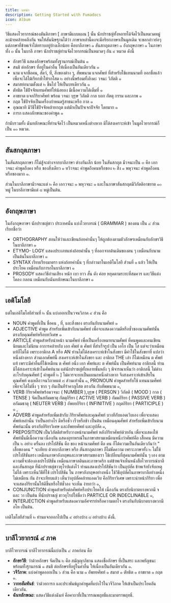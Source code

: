 ```yaml
---
title: บทนำ
description: Getting Started with Fumadocs
icon: Album
---
```


วิธีแสดงไวยากรณ์ของตันติภาษา [ ภาษามีแบบแผน ] นั้น นักปราชญ์ทั้งหลายได้จัดไว้เป็นหมวดหมู่ละม้ายคล้ายคลึงกัน
จนให้สันนิษฐานได้ว่า ภาษาเหล่านี้คงจะมีอริยกภาษาเป็นมูลเดิม จะขอกล่าวย่อๆ แต่ภาษาที่ข้าพเจ้าได้ทราบอยู่บ้างเล็กน้อย
คือบาลีภาษา ๑ สันสกฤตภาษา ๑ อังกฤษภาษา ๑ ในภาษาทั้ง ๓ นั้น ในบาลี ภาษา นักปราชญ์ท่านจัดไวยากรณ์เป็นหมวดๆ กัน ๙ หมวด ดังนี้

- อักขรวิธี แสดงอักษรพร้อมทั้งฐานกรณ์เป็นต้น ๑
- สนธิ ต่ออักษร ที่อยู่ในคำอื่น ให้เนื่องเป็นอันเดียวกัน ๑
- นาม แจกชื่อคน, สัตว์, ที่, สิ่งของต่าง ๆ, สัพพนาม แจกศัพท์ ที่สำหรับใช้แทนนามที่ ออกชื่อแล้ว เพื่อจะได้ไม้เรียกซ้ำให้รกโสต ๒ อย่างนี้พร้อมทั้งลิงคะ วจนะ วิภัตติ ๑
- สมาสย่อนามตั้งแต่ ๒ ขึ้นไป ให้เป็นบทเดียวกัน ๑
- ตัทธิต ใช้ปัจจัยแทนศัพท์ให้น้อยลง มีเนื้อความได้เต็มที่ ๑
- อาขยาต แจกกิริยาศัพท์ พร้อม วจนะ บุรุษ วิภัตติ กาล บอก กัตตุ กรรม และภาพ ๑
- กฤต ใช้ปัจจัยเป็นเครื่องกำหนดรู้สาธนะหรือ กาล ๑
- อุณณาทิ มีวิธีใช้ปัจจัยคล้ายกฤต แต่มักเป็นปัจเจกปัจจัย โดยมาก ๑
- การก แสดงลักษณะของคำพูด ๑

ถ้านับรวมทั้ง ฉันทลักษณะที่ท่านจัดไว้ เป็นหมวดหนึ่งต่างหาก มิได้สงเคราะห์เข้า ในมูลไวยากรณ์ก็เป็น ๑๐ หมวด.

---

## สันสกฤตภาษา

ในสันสกฤตภาษา ก็ไม่สู้จะต่างจากบาลีภาษา ต่างกันเล็ก น้อย ในสันสกฤต มีวจนะเป็น ๓ คือ เอกวจนะ คำพูดถึงคง หรือ
ของสิ่งเดียว ๑ ทวิวจนะ คำพูดถึงคนหรือของ ๒ สิ่ง ๑ พหุวจนะ คำพูดถึงคนหรือของมาก ๑.

ส่วนในบาลีภาษามีวจนะแต่ ๒ คือ เอกวจนะ ๑ พหุวจนะ ๑
และในภาษาสันสกฤตมีวิภัตติอาขยาต ๑๐ หมู่ ในบาลีภาษามีแต่ ๘ หมู่เป็นต้น.

---

## อังกฤษภาษา

ในอังกฤษภาษา นักปราชญ์ชาว ประเทศนั้น แบ่งไวยากรณ์ ( GRAMMAR ) ของตน เป็น ๔ ส่วน เรียกชื่อว่า

- ORTHOGRAPHY สอนให้ว่าและเขียนถ้อยคำนั้นๆ ให้ถูกต้องตามตัวอักษรเหมือนกับอักขรวิธีในบาลีภาษา ๑
- ETYMO- LOGY แสดงประเภทแห่งถ้อยคำนั้น ๆ ที่ออกจากต้นเดิมของตน ๆ เหมือนกับนามเป็นต้นในบาลีภาษา ๑
- SYNTAX เรียบเรียงมาตรา แห่งถ้อยคำนั้น ๆ ที่กล่าวมาในเอติโมโลยี ส่วนที่ ๑ แล้ว ให้เป็นประโยค เหมือนกับการกในบาลีภาษา ๑
- PROSODY แสดงวิธีอ่านเสียง หนัก เบา ยาว สั้น ดัง ค่อย หยุดตามระยะที่สมควร และวิธีแต่งโคลง กลอน เหมือนกับฉันทลักษณะในบาลีภาษา ๑

---

## เอติโมโลยี

แต่ในเอติโมโลยีส่วนที่ ๒ นั้น แบ่งออกเป็นวจนวิภาค ๙ ส่วน คือ

- NOUN คำพูดที่เป็น ชื่อคน , ที่, และสิ่งของ ตรงกันกับนามศัพท์ ๑
- ADJECTIVE คำพูด สำหรับเพิ่มเข้ากับนามศัพท์ เพื่อจะแสดงความดีหรือชั่วของนามศัพท์นั้น ตรงกับคุณศัพท์หรือบทวิเศษ ๑
- ARTICLE คำพูดสำหรับนำหน้า นามศัพท์ เพื่อเป็นเครื่องหมายนามศัพท์ ที่คนพูดและคนเขียน นิยมและไม่นิยม อาการคล้ายกับ เอก ศัพท์ ต ศัพท์ ที่สำเร็จรูป เป็น เอโก เป็น โส แต่จะว่าเหมือนแท้ก็ไม่ได้ เพราะอาติกล A หรือ AN ท่านไม่ได้สงเคราะห์เข้าในสังขยา มีคำใช้ในสังขยาที่
  แปลว่าหนึ่งต่างหาก ส่วนเอกศัพท์นี้ สงเคราะห์เข้าในสังขยา และ อาติกล THE เล่า ก็ไม่เหมือน ต ศัพท์แท้ เพราะมีคำอื่นที่ใช้เหมือน ต ศัพท์ อนึ่ง เอก ศัพท์และ ต ศัพท์นั้น เป็นศัพท์นาม อาติกลนี้
  ท่านมิได้สงเคราะห์เข้าในศัพท์นาม แต่นักปราชญ์ทั้งหลายชั้นหลัง ๆ พิจารณาเห็นว่า อาติกลนี้ ไม่ต่างอะไรกับคุณศัพท์ [ คำพูดที่ ๒ ] ไม่ควรจะยกเป็นแผนกหนึ่งต่างหาก
  จึงสงเคราะห์เข้าเสียในคุณศัพท์ คงเหลือวจนวิภาคแต่ ๘ ส่วนเท่านั้น ๑, PRONOUN คำพูดสำหรับใช้ แทนนามศัพท์ เพื่อจะได้ไม่ซึ่ง ๆ ซาก ๆ อันเป็นทีรำคาญโสต ตรงกัน กับสัพพนาม ๑,
- VERB กิริยาศัพท์พร้อมวจนะ ( NUMBER ),บุรุษ ( PERSON ) วิภัตติ ( MOOD ) กาล ( TENSE ) จัดเป็นสกัมมธาตุ กัตตุกิริยา ( ACTIVE VERB ) กัมมกิริยา ( PASSIVE VERB ) อกัมมธาตุ ( NEUTER VERB ) อัพยยกิริยา ( INFINITIVE ) กฤตกิริยา ( PARTICIPLE ) ๑ ,
- ADVERB คำพูดสำหรับเพิ่มเข้ากับ กิริยาศัพท์และคุณศัพท์ บางทีกับแอดเวิบเอง เพื่อจะแสดงศัพท์เหล่านั้น ว่าเป็นอย่างไร ดีหรือชั่ว เร็วหรือช้า เป็นต้น เหมือนคุณศัพท์ สำหรับเพิ่มเข้ากับนามศัพท์ฉะนั้น ตรงกับกิริยาวิเศษ และอัพยยศัพท์ และอุปสัค ๑,
- PREPOSITION เป็นวิภัตติสำหรับวางหน้านามศัพท์ หลังกิริยาศัพท์ด้วยกัน เพื่อจะแสดงให้ศัพท์นั้นมีเนื้อความ เนื่องกัน แสดงอุทาหรณ์ในภาษาสยามเหมือนหนึ่งว่าศัพท์คือ เสื้อคน มีความเป็น ๒ อย่าง ครั้นลง เปรโปสิชัน คือ ของ หน้านามศัพท์ คือ คน ก็ได้ความเป็นอันเดียวกันว่า " เสื้อของคน " จะเทียบ
  ด้วยบาลีภาษา หรือ สันสกฤตภาษา ก็ไม่ชัดความ เพราะภาษาทั้ง ๒ ไม่ใช้เปรโปสิชันตรง เหมือนภาษาอังกฤษและภาษาสยามของเรา ใช้เปลี่ยนที่สุดนามศัพท์นั้น ๆ เอง ตามความที่จะต้องลงเปรโปสิชัน เหมือนภาษาลตินและภาษาคริก แต่ข้าพเจ้าเห็นหนังสือไวยากรณ์บาลี และสันสกฤต ที่นักปราชญ์ชาวยุโรปแต่งไว้ ท่านแสดงเปรโปสิชันว่า เป็นอุปสัค ข้าพเจ้ายังจับเหตุไม่ได้ เพราะเห็นวิธีที่ใช้ เปรโปสิชัน ใน ภาษาอังกฤษอย่างหนึ่ง ใช้วิธีอุปสัคในภาษาบาลีอย่างหนึ่ง ไม่เหมือน กัน ถ้าจะเทียบแล้ว เห็นว่าอุปสัคคล้ายแอดเวิบ คือกิริยาวิเศษ เพราะนำหน้ากิริยา เพื่อจะแสดงกิริยานั้นให้ดีขึ้นหรือให้ชั่วลง จะเห็น ง่ายกว่า ๑,
- CONJUNCTION คำพูดสำหรับต่อศัพท์หรือประโยคให้ เนื่องกัน ตรงกับนิบาตบางพวกมี จ และ วา เป็นต้น ที่นักปราชญ์ ชาวยุโรปให้ชื่อว่า PARTICLE OR INDECLINABLE ๑,
- INTERJECTION คำพูดสำหรับแสดงความอัศจรรย์หรือความตกใจ ตรงกันกับนิบาตบางพวกมี อโห เป็นต้น.

เอติโมโลยีส่วนที่ ๒ ท่านแจกออกไปเป็น ๙ อย่างบ้าง ๘ อย่างบ้าง ดังนี้.

---

## บาลีไวยากรณ์ ๔ ภาค

บาลีไวยากรณ์ บาลีไวยากรณ์นี้แบ่งเป็น ๔ ภาคก่อน คือ

- **อักขรวิธี**: ว่าด้วยอักษร จัดเป็น ๒ คือ สมัญญาภิธาน แสดงชื่ออักษร ที่เป็นสระ และพยัญชนะ พร้อมทั้งฐานกรณ์ ๑ สนธิ ต่ออักษรที่อยู่ในคำอื่น ให้เนื่องเป็นอันเดียวกัน ๑.
- **วจีวิภาค**: แบ่งคำพูดออกเป็น ๖ ส่วน คือ นาม ๑ อัพยยศัพท์ ๑ สมาส ๑ ตัทธิต ๑ อาขยาต ๑ กฤต ๑.
- **วากยสัมพันธ์**: ว่าด้วยการก และประพันธ์ผูกคำพูดที่แบ่งไว้ในวจีวิภาค ให้เข้าเป็นประโยคอันเดียวกัน.
- **ฉันทลักษณะ**: แสดงวิธีแต่งฉันท์ คือคาถาที่เป็นวรรณพฤทธิ์และมาตราพฤทธิ์.
